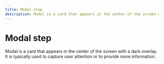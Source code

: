 ```yaml
---
title: Modal step
description: Modal is a card that appears in the center of the screen with a dark overlay.
---
```


# Modal step

Modal is a card that appears in the center of the screen with a dark overlay. It is typically used to capture user attention or to provide more information.

<Demo variant="modal" />
